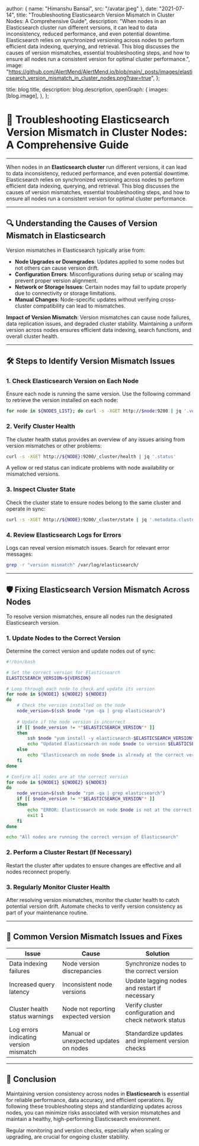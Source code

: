 
  author: { name: "Himanshu Bansal", src: "/avatar.jpeg" },
  date: "2021-07-14",
  title: "Troubleshooting Elasticsearch Version Mismatch in Cluster Nodes: A Comprehensive Guide",
  description:
    "When nodes in an Elasticsearch cluster run different versions, it can lead to data inconsistency, reduced performance, and even potential downtime. Elasticsearch relies on synchronized versioning across nodes to perform efficient data indexing, querying, and retrieval. This blog discusses the causes of version mismatches, essential troubleshooting steps, and how to ensure all nodes run a consistent version for optimal cluster performance.",
  image: "https://github.com/AlertMend/AlertMend.io/blob/main/_posts/images/elasticsearch_version_mismatch_in_cluster_nodes.png?raw=true",
};

  title: blog.title,
  description: blog.description,
  openGraph: {
    images: [blog.image],
  },
};


# 🔧 **Troubleshooting Elasticsearch Version Mismatch in Cluster Nodes: A Comprehensive Guide**
---

When nodes in an **Elasticsearch cluster** run different versions, it can lead to data inconsistency, reduced performance, and even potential downtime. Elasticsearch relies on synchronized versioning across nodes to perform efficient data indexing, querying, and retrieval. This blog discusses the causes of version mismatches, essential troubleshooting steps, and how to ensure all nodes run a consistent version for optimal cluster performance.

---

## 🔍 **Understanding the Causes of Version Mismatch in Elasticsearch**

Version mismatches in Elasticsearch typically arise from:
- **Node Upgrades or Downgrades**: Updates applied to some nodes but not others can cause version drift.
- **Configuration Errors**: Misconfigurations during setup or scaling may prevent proper version alignment.
- **Network or Storage Issues**: Certain nodes may fail to update properly due to connectivity or storage limitations.
- **Manual Changes**: Node-specific updates without verifying cross-cluster compatibility can lead to mismatches.

**Impact of Version Mismatch**: 
Version mismatches can cause node failures, data replication issues, and degraded cluster stability. Maintaining a uniform version across nodes ensures efficient data indexing, search functions, and overall cluster health.

---

## 🛠️ **Steps to Identify Version Mismatch Issues**

### 1. **Check Elasticsearch Version on Each Node**
Ensure each node is running the same version. Use the following command to retrieve the version installed on each node:
```bash
for node in ${NODES_LIST}; do curl -s -XGET http://$node:9200 | jq '.version.number'; done
```

### 2. **Verify Cluster Health**
The cluster health status provides an overview of any issues arising from version mismatches or other problems:
```bash
curl -s -XGET http://${NODE}:9200/_cluster/health | jq '.status'
```
A yellow or red status can indicate problems with node availability or mismatched versions.

### 3. **Inspect Cluster State**
Check the cluster state to ensure nodes belong to the same cluster and operate in sync:
```bash
curl -s -XGET http://${NODE}:9200/_cluster/state | jq '.metadata.cluster_uuid'
```

### 4. **Review Elasticsearch Logs for Errors**
Logs can reveal version mismatch issues. Search for relevant error messages:
```bash
grep -r "version mismatch" /var/log/elasticsearch/
```

---

## 🛡️ **Fixing Elasticsearch Version Mismatch Across Nodes**

To resolve version mismatches, ensure all nodes run the designated Elasticsearch version.

### 1. **Update Nodes to the Correct Version**
Determine the correct version and update nodes out of sync:
```bash
#!/bin/bash

# Set the correct version for Elasticsearch
ELASTICSEARCH_VERSION=${VERSION}

# Loop through each node to check and update its version
for node in ${NODE1} ${NODE2} ${NODE3}
do
    # Check the version installed on the node
    node_version=$(ssh $node "rpm -qa | grep elasticsearch")
    
    # Update if the node version is incorrect
    if [[ $node_version != *"$ELASTICSEARCH_VERSION"* ]]
    then
        ssh $node "yum install -y elasticsearch-$ELASTICSEARCH_VERSION"
        echo "Updated Elasticsearch on node $node to version $ELASTICSEARCH_VERSION"
    else
        echo "Elasticsearch on node $node is already at the correct version"
    fi
done

# Confirm all nodes are at the correct version
for node in ${NODE1} ${NODE2} ${NODE3}
do
    node_version=$(ssh $node "rpm -qa | grep elasticsearch")
    if [[ $node_version != *"$ELASTICSEARCH_VERSION"* ]]
    then
        echo "ERROR: Elasticsearch on node $node is not at the correct version"
        exit 1
    fi
done

echo "All nodes are running the correct version of Elasticsearch"
```

### 2. **Perform a Cluster Restart (If Necessary)**
Restart the cluster after updates to ensure changes are effective and all nodes reconnect properly.

### 3. **Regularly Monitor Cluster Health**
After resolving version mismatches, monitor the cluster health to catch potential version drift. Automate checks to verify version consistency as part of your maintenance routine.

---

## 🔄 **Common Version Mismatch Issues and Fixes**

| **Issue**                          | **Cause**                                  | **Solution**                                           |
|------------------------------------|--------------------------------------------|--------------------------------------------------------|
| Data indexing failures             | Node version discrepancies                 | Synchronize nodes to the correct version               |
| Increased query latency            | Inconsistent node versions                 | Update lagging nodes and restart if necessary          |
| Cluster health status warnings     | Node not reporting expected version        | Verify cluster configuration and check network status  |
| Log errors indicating version mismatch | Manual or unexpected updates on nodes | Standardize updates and implement version checks       |

---

## 🚀 **Conclusion**

Maintaining version consistency across nodes in **Elasticsearch** is essential for reliable performance, data accuracy, and efficient operations. By following these troubleshooting steps and standardizing updates across nodes, you can minimize risks associated with version mismatches and maintain a healthy, high-performing Elasticsearch environment. 

Regular monitoring and version checks, especially when scaling or upgrading, are crucial for ongoing cluster stability.
